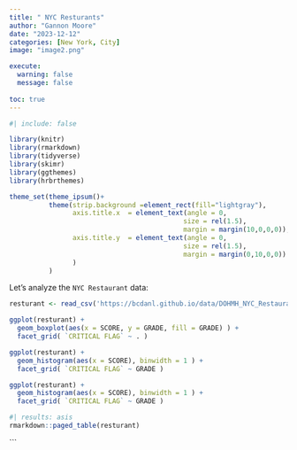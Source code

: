 ```yaml
---
title: " NYC Resturants"
author: "Gannon Moore"
date: "2023-12-12"
categories: [New York, City]
image: "image2.png"

execute: 
  warning: false
  message: false
  
toc: true
---
```

```r
#| include: false

library(knitr)
library(rmarkdown)
library(tidyverse)
library(skimr)
library(ggthemes)
library(hrbrthemes)

theme_set(theme_ipsum()+
          theme(strip.background =element_rect(fill="lightgray"),
                axis.title.x  = element_text(angle = 0,
                                            size = rel(1.5),
                                            margin = margin(10,0,0,0)),
                axis.title.y  = element_text(angle = 0,
                                            size = rel(1.5),
                                            margin = margin(0,10,0,0))
                )
          )
```

Let's analyze the `NYC Restaurant` data:

```r
resturant <- read_csv('https://bcdanl.github.io/data/DOHMH_NYC_Restaurant_Inspection.csv')
```
```r
ggplot(resturant) +
  geom_boxplot(aes(x = SCORE, y = GRADE, fill = GRADE) ) +
  facet_grid( `CRITICAL FLAG` ~ . )
```
```r
ggplot(resturant) +
  geom_histogram(aes(x = SCORE), binwidth = 1 ) +
  facet_grid( `CRITICAL FLAG` ~ GRADE )
```
```r
ggplot(resturant) +
  geom_histogram(aes(x = SCORE), binwidth = 1 ) +
  facet_grid( `CRITICAL FLAG` ~ GRADE )
```



  


```r
#| results: asis
rmarkdown::paged_table(resturant) 
```




```


